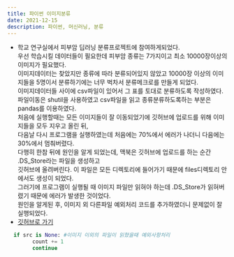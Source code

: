 ```yaml
---
title: 파이썬 이미지분류
date: 2021-12-15
description: 파이썬, 머신러닝, 분류
---
```


- 학교 연구실에서 피부암 딥러닝 분류프로젝트에 참여하게되었다.  
우선 학습시킬 데이터들이 필요한데 피부암 종류는 7가지이고 최소 10000장이상의 이미지가 필요했다.  
이미지데이터는 찾았지만 종류에 따라 분류되어있지 않았고 10000장 이상의 이미지들을 5명이서 분류하기에는 너무 벅차서
분류메크로를 만들게 되었다.  
이미지데이터들 사이에 csv파일이 있어서 그 표를 토대로 분류하도록 작성하였다.  
파일이동은 shutil을 사용하였고 csv파일을 읽고 종류분류하도록하는 부분은 pandas를 이용하였다.  
처음에 실행할때는 모든 이미지들이 잘 이동되었기에 깃허브에 업로드를 위해 이미지들을 모두 지우고 올린 뒤,  
다음날 다시 프로그램을 실행하였는데 처음에는 70%에서 에러가 나더니 다음에는 30%에서 멈춰버렸다.  
다행히 한참 뒤에 원인을 알게 되었는데, 맥북은 깃허브에 업로드를 하는 순간 .DS_Store라는 파일을 생성하고  
깃허브에 올려버린다. 이 파일은 모든 디렉토리에 들어가기 때문에 files디렉토리 안에서도 생성이 되었다.  
그러기에 프로그램이 실행될 때 이미지 파일만 읽혀야 하는데 .DS_Store가 읽혀버렸기 때문에 에러가 발생한 것이었다.  
원인을 알게된 후, 이미지 외 다른파일 예외처리 코드를 추가하였더니 문제없이 잘 실행되었다.  
- [깃허브로 가기](https://github.com/Oldentomato/Image_Classification/blob/main/image_classification.py)

```python
  if src is None: #이미지 이외의 파일이 읽혔을때 예외사항처리
        count += 1
        continue
